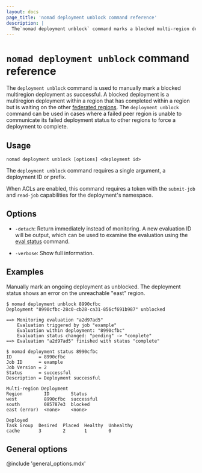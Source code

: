```yaml
---
layout: docs
page_title: 'nomad deployment unblock command reference'
description: |
  The`nomad deployment unblock` command marks a blocked multi-region deployment as successful so you can force completion when there is a failed peer region.
---
```


# `nomad deployment unblock` command reference

The `deployment unblock` command is used to manually mark a blocked
multiregion deployment as successful. A blocked deployment is a multiregion
deployment within a region that has completed within a region but is waiting
on the other [federated regions]. The `deployment unblock` command can be used
in cases where a failed peer region is unable to communicate its failed
deployment status to other regions to force a deployment to complete.

## Usage

```plaintext
nomad deployment unblock [options] <deployment id>
```

The `deployment unblock` command requires a single argument, a deployment ID or
prefix.

When ACLs are enabled, this command requires a token with the `submit-job`
and `read-job` capabilities for the deployment's namespace.

## Options

- `-detach`: Return immediately instead of monitoring. A new evaluation ID
  will be output, which can be used to examine the evaluation using the
  [eval status] command.

- `-verbose`: Show full information.

## Examples

Manually mark an ongoing deployment as unblocked. The deployment status shows
an error on the unreachable "east" region.

```shell-session
$ nomad deployment unblock 8990cfbc
Deployment "8990cfbc-28c0-cb28-ca31-856cf691b987" unblocked

==> Monitoring evaluation "a2d97ad5"
    Evaluation triggered by job "example"
    Evaluation within deployment: "8990cfbc"
    Evaluation status changed: "pending" -> "complete"
==> Evaluation "a2d97ad5" finished with status "complete"

$ nomad deployment status 8990cfbc
ID          = 8990cfbc
Job ID      = example
Job Version = 2
Status      = successful
Description = Deployment successful

Multi-region Deployment
Region        ID        Status
west          8990cfbc  successful
south         085787e3  blocked
east (error)  <none>    <none>

Deployed
Task Group  Desired  Placed  Healthy  Unhealthy
cache       3        2       1        0
```

## General options

@include 'general_options.mdx'

[eval status]: /nomad/docs/commands/eval/status
[federated regions]: /nomad/tutorials/manage-clusters/federation
